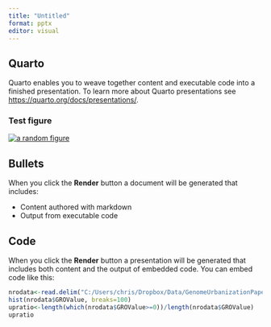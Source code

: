---
title: "Untitled"
format: pptx
editor: visual
---

## Quarto

Quarto enables you to weave together content and executable code into a finished presentation. To learn more about Quarto presentations see <https://quarto.org/docs/presentations/>.

### Test figure

[![a random figure](C:/Users/chris/Dropbox/github/MolBioMedClass/Figures/General/PoliticallyMotivatedAnalyticalThinking.png){fig-alt="or smth"}](www.in.gr)

## Bullets

When you click the **Render** button a document will be generated that includes:

-   Content authored with markdown
-   Output from executable code

## Code

When you click the **Render** button a presentation will be generated that includes both content and the output of embedded code. You can embed code like this:

```{r}
nrodata<-read.delim("C:/Users/chris/Dropbox/Data/GenomeUrbanizationPaper2017/SacCer2_All_NRO_values.tsv", header=T, sep="\t")
hist(nrodata$GROValue, breaks=100)
upratio<-length(which(nrodata$GROValue>=0))/length(nrodata$GROValue)
upratio
```
